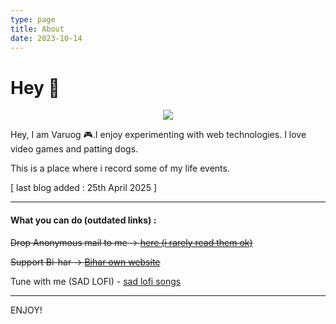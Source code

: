 ```yaml
---
type: page
title: About
date: 2023-10-14
---
```


# Hey 👋

<p align="center">
  <img src="https://i.pinimg.com/736x/a7/81/05/a781057de964e97a9c69f160e665a067.jpg" />
</p>
Hey, I am Varuog 🎮.I enjoy experimenting with web technologies. I love video games
and patting dogs.

This is a place where i record some of my life events.


[ last blog added : 25th April 2025 ]

---

#### What you can do (outdated links) :

~~Drop Anonymous mail to me -> <a href="mailto:uq1mf.test@inbox.testmail.app">here (i rarely read them ok)</a>~~

~~Support Bi-har -> [Bihar own website](https://www.proudbihari.xyz)~~

Tune with me (SAD LOFI) - [sad lofi songs](https://music.apple.com/in/playlist/wc-final/pl.u-jV890gWtDExR6la)

---

ENJOY!